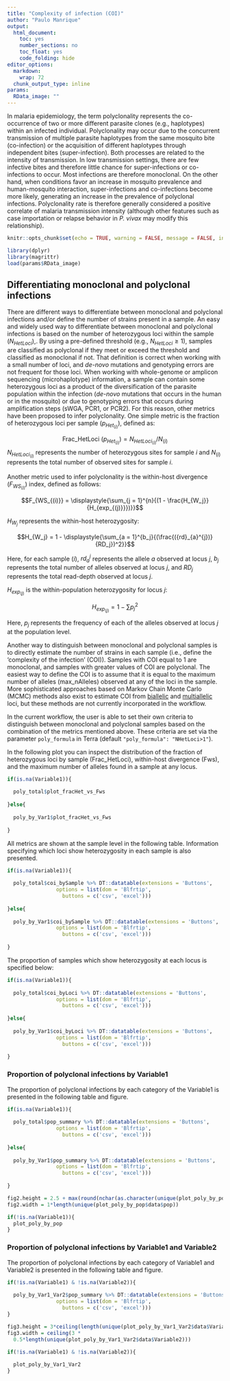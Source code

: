 ```yaml
---
title: "Complexity of infection (COI)"
author: "Paulo Manrique"
output:
  html_document:
    toc: yes
    number_sections: no
    toc_float: yes
    code_folding: hide
editor_options:
  markdown:
    wrap: 72
  chunk_output_type: inline
params:
  RData_image: ""
---
```


In malaria epidemiology, the term polyclonality represents the
co-occurrence of two or more different parasite clones (e.g.,
haplotypes) within an infected individual. Polyclonality may occur due
to the concurrent transmission of multiple parasite haplotypes from the
same mosquito bite (co-infection) or the acquisition of different
haplotypes through independent bites (super-infection). Both processes
are related to the intensity of transmission. In low transmission
settings, there are few infective bites and therefore little chance for
super-infections or co-infections to occur. Most infections are
therefore monoclonal. On the other hand, when conditions favor an
increase in mosquito prevalence and human-mosquito interaction,
super-infections and co-infections become more likely, generating an
increase in the prevalence of polyclonal infections. Polyclonality rate
is therefore generally considered a positive correlate of malaria
transmission intensity (although other features such as case importation
or relapse behavior in *P. vivax* may modify this relationship).

```r
knitr::opts_chunk$set(echo = TRUE, warning = FALSE, message = FALSE, include = TRUE)
```

```r
library(dplyr)
library(magrittr)
load(params$RData_image)

```

## Differentiating monoclonal and polyclonal infections

There are different ways to differentiate between monoclonal and
polyclonal infections and/or define the number of strains present in a
sample. An easy and widely used way to differentiate between monoclonal
and polyclonal infections is based on the number of heterozygous loci
within the sample ($N_{HetLoci}$),. By using a pre-defined threshold
(e.g., $N_{HetLoci} \ge 1$), samples are classified as polyclonal if
they meet or exceed the threshold and classified as monoclonal if not.
That definition is correct when working with a small number of loci, and
*de-novo* mutations and genotyping errors are not frequent for those
loci. When working with whole-genome or amplicon sequencing
(microhaplotype) information, a sample can contain some heterozygous
loci as a product of the diversification of the parasite population
within the infection (*de-novo* mutations that occurs in the human or in
the mosquito) or due to genotyping errors that occurs during
amplification steps (sWGA, PCR1, or PCR2). For this reason, other
metrics have been proposed to infer polyclonality. One simple metric is
the fraction of heterozygous loci per sample ($p_{Het_{(i)}}$), defined
as:

$$\text{Frac_HetLoci }(p_{Het_{(i)}}) = N_{HetLoci_{(i)}} /N_{(i)}$$$N_{HetLoci_{(i)}}$
represents the number of heterozygous sites for sample $i$ and $N_{(i)}$
represents the total number of observed sites for sample $i$.\
\
Another metric used to infer polyclonality is the within-host divergence
($F_{WS_{(i)}}$) index, defined as follows:

$$F_{WS_{(i)}} = \displaystyle{\sum_{j = 1}^{n}{(1 - \frac{H_{W_j}}{H_{exp_{(j)}}})}}$$

$H_{W_j}$ represents the within-host heterozygosity:

$$H_{W_j} = 1 - \displaystyle{\sum_{a = 1}^{b_j}{(\frac{({rd}_{a}^{j})}{RD_j})^2}}$$

Here, for each sample ($i$), $rd_a^j$ represents the allele $a$ observed
at locus $j$, $b_j$ represents the total number of alleles observed at
locus $j$, and $RD_j$ represents the total read-depth observed at locus
$j$.

$H_{exp_{(j)}}$ is the within-population heterozygosity for locus $j$:

$$H_{exp_{(j)}} = 1 - \displaystyle{\sum{p_j^2}}$$

Here, $p_j$ represents the frequency of each of the alleles observed at
locus $j$ at the population level.

Another way to distinguish between monoclonal and polyclonal samples is
to directly estimate the number of strains in each sample (i.e., define
the 'complexity of the infection' (COI)). Samples with COI equal to 1
are monoclonal, and samples with greater values of COI are polyclonal.
The easiest way to define the COI is to assume that it is equal to the
maximum number of alleles ($\text{max_nAlleles}$) observed at any of the
loci in the sample. More sophisticated approaches based on Markov Chain
Monte Carlo (MCMC) methods also exist to estimate COI from
[biallelic](https://github.com/EPPIcenter/THEREALMcCOIL) and
[multiallelic](https://github.com/EPPIcenter/moire) loci, but these
methods are not currently incorporated in the workflow.

In the current workflow, the user is able to set their own criteria to
distinguish between monoclonal and polyclonal samples based on the
combination of the metrics mentioned above. These criteria are set via
the parameter `poly_formula` in Terra (default
`"poly_formula": "NHetLoci>1"`).

In the following plot you can inspect the distribution of the fraction
of heterozygous loci by sample (Frac_HetLoci), within-host divergence
(Fws), and the maximum number of alleles found in a sample at any locus.

```r

if(is.na(Variable1)){
  
  poly_total$plot_fracHet_vs_Fws
  
}else{
  
  poly_by_Var1$plot_fracHet_vs_Fws
  
}

```

All metrics are shown at the sample level in the following table.
Information specifying which loci show heterozygosity in each sample is
also presented.

```r

if(is.na(Variable1)){
  
  poly_total$coi_bySample %>% DT::datatable(extensions = 'Buttons',
                options = list(dom = 'Blfrtip',
                  buttons = c('csv', 'excel')))
  
}else{
  
  poly_by_Var1$coi_bySample %>% DT::datatable(extensions = 'Buttons',
                options = list(dom = 'Blfrtip',
                  buttons = c('csv', 'excel')))
  
}
```

The proportion of samples which show heterozygosity at each locus is
specified below:

```r

if(is.na(Variable1)){
  
  poly_total$coi_byLoci %>% DT::datatable(extensions = 'Buttons',
                options = list(dom = 'Blfrtip',
                  buttons = c('csv', 'excel')))
  
}else{
  
  poly_by_Var1$coi_byLoci %>% DT::datatable(extensions = 'Buttons',
                options = list(dom = 'Blfrtip',
                  buttons = c('csv', 'excel')))
  
}
```

### Proportion of polyclonal infections by Variable1

The proportion of polyclonal infections by each category of the
Variable1 is presented in the following table and figure.

```r

if(is.na(Variable1)){
  
  poly_total$pop_summary %>% DT::datatable(extensions = 'Buttons',
                options = list(dom = 'Blfrtip',
                  buttons = c('csv', 'excel')))
  
}else{
  
  poly_by_Var1$pop_summary %>% DT::datatable(extensions = 'Buttons',
                options = list(dom = 'Blfrtip',
                  buttons = c('csv', 'excel')))
  
}
```

```r
fig2.height = 2.5 + max(round(nchar(as.character(unique(plot_poly_by_pop$data$pop)))/10, 0))
fig2.width = 1*length(unique(plot_poly_by_pop$data$pop))
```

```r
if(!is.na(Variable1)){
  plot_poly_by_pop
}

```

### Proportion of polyclonal infections by Variable1 and Variable2

The proportion of polyclonal infections by each category of Variable1
and Variable2 is presented in the following table and figure.

```r
if(!is.na(Variable1) & !is.na(Variable2)){
  
  poly_by_Var1_Var2$pop_summary %>% DT::datatable(extensions = 'Buttons',
                options = list(dom = 'Blfrtip',
                  buttons = c('csv', 'excel')))
}
```

```r
fig3.height = 3*ceiling(length(unique(plot_poly_by_Var1_Var2$data$Variable1))/3)
fig3.width = ceiling(3 *
  0.5*length(unique(plot_poly_by_Var1_Var2$data$Variable2)))
```

```r

if(!is.na(Variable1) & !is.na(Variable2)){
  
  plot_poly_by_Var1_Var2
}

```
